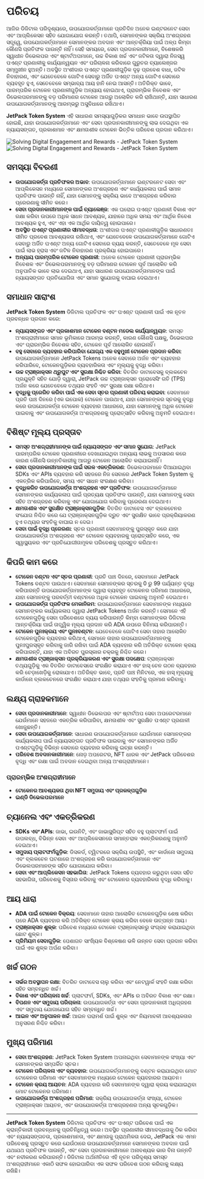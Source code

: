 
# ପରିଚୟ

ଆଜିର ଡିଜିଟାଲ ପରିଦୃଶ୍ୟରେ, ଉପଯୋଗକର୍ତ୍ତାମାନେ ପ୍ରତିଦିନ ଅନେକ ଇଣ୍ଟରନେଟ ସେବା ଏବଂ ଆପ୍ଲିକେସନ ସହିତ ଯୋଗାଯୋଗ କରନ୍ତି। ତଥାପି, ସେମାନଙ୍କର ସକ୍ରିୟ ଅଂଶଗ୍ରହଣ ସତ୍ତ୍ୱେ, ଉପଯୋଗକର୍ତ୍ତାମାନେ ସେମାନଙ୍କର ଅବଦାନ ଏବଂ ଆନ୍ତର୍କ୍ରିୟା ପାଇଁ ଅଳ୍ପ କିମ୍ବା କୌଣସି ପ୍ରତିଫଳ ପାଉନ୍ତି ନାହିଁ। ସେହି ସମୟରେ, ସେବା ପ୍ରଦାନକାରୀମାନେ, ବିଶେଷକରି ସ୍ୱାଧୀନ ଡିଭେଲପର ଏବଂ ଷ୍ଟାର୍ଟଅପମାନେ, ଉଚ୍ଚ ବିକାଶ ଖର୍ଚ୍ଚ ଏବଂ ଜଟିଳତା ଦ୍ୱାରା ନିଜସ୍ୱ ପଏଣ୍ଟ ପ୍ରଣାଳୀକୁ କାର୍ଯ୍ୟାନ୍ୱୟନ ଏବଂ ପରିଚାଳନା କରିବାରେ ଗୁରୁତର ଚ୍ୟାଲେଞ୍ଜର ସମ୍ମୁଖୀନ ହୁଅନ୍ତି। ଅବସ୍ଥିତ ଅଂଶୀଦାର ପଏଣ୍ଟ ପ୍ରଣାଳୀଗୁଡ଼ିକ ଦୃଢ଼ ପ୍ରବେଶ ବାଧା, ଜଟିଳ ନିବାହାରଣ, ଏବଂ ଯେତେବେଳେ ଗୋଟିଏ ସେବାରୁ ଅର୍ଜିତ ପଏଣ୍ଟ ଅନ୍ୟ ଗୋଟିଏ ସେବାରେ ବ୍ୟବହୃତ ହୁଏ, ସେତେବେଳେ ସମ୍ଭାବ୍ୟ ଆୟ ହାନି ନେଇ ଆସନ୍ତି। ଅତିରିକ୍ତ ଭାବେ, ପାରମ୍ପରିକ ଟୋକେନ ପ୍ରଣାଳୀଗୁଡ଼ିକ ଅନ୍ୟାୟ ହୋଇଥାଏ, ପ୍ରାରମ୍ଭିକ ନିବେଶକ ଏବଂ ଡିଭେଲପରମାନଙ୍କୁ ବଡ଼ ପରିମାଣର ଟୋକେନ ଆଗରୁ ଅଲୋକିତ କରି ରାଖିଥାନ୍ତି, ଯାହା ସାଧାରଣ ଉପଯୋଗକର୍ତ୍ତାମାନଙ୍କୁ ଆରମ୍ଭରୁ ଅସୁବିଧାରେ ରଖିଥାଏ।

**JetPack Token System** ଏହି ସାଧାରଣ ସମସ୍ୟାଗୁଡ଼ିକର ସମାଧାନ ଭାବେ ଉପସ୍ଥାପିତ ହୋଇଛି, ଯାହା ଉପଯୋଗକର୍ତ୍ତାମାନେ ଏବଂ ସେବା ପ୍ରଦାନକାରୀମାନଙ୍କୁ ଲାଭ ଦେଇଥିବା ଏକ ନ୍ୟାୟସଙ୍ଗତ, ପ୍ରକାଶମାନ ଏବଂ କ୍ଷମତାଶୀଳ ଟୋକେନ ଭିତ୍ତିକ ପରିବେଶ ପ୍ରଦାନ କରିଥାଏ।

<Image src="/images/en/intro.svg" alt="Solving Digital Engagement and Rewards - JetPack Token System" width={700} height={534} className="dark:hidden"/>
<Image src="/images/en/intro-dark.svg" alt="Solving Digital Engagement and Rewards - JetPack Token System" width={700} height={534} className="hidden dark:block"/>

## ସମସ୍ୟା ବିବରଣୀ

- **ଉପଯୋଗକର୍ତ୍ତା ପ୍ରତିଫଳର ଅଭାବ**: ଉପଯୋଗକର୍ତ୍ତାମାନେ ଇଣ୍ଟରନେଟ ସେବା ଏବଂ ଆପ୍ଲିକେସନ ମଧ୍ୟରେ ସେମାନଙ୍କର ଅଂଶଗ୍ରହଣ ଏବଂ କାର୍ଯ୍ୟକଳାପ ପାଇଁ ସମାନ ପ୍ରତିଫଳ ପାଉନ୍ତି ନାହିଁ, ଯାହା ସେମାନଙ୍କୁ ସକ୍ରିୟ ଭାବେ ଅଂଶଗ୍ରହଣ କରିବାର ପ୍ରେରଣାକୁ ସୀମିତ କରେ।
- **ସେବା ପ୍ରଦାନକାରୀମାନଙ୍କ ପାଇଁ ଚ୍ୟାଲେଞ୍ଜ**: ଏକ ଘରୋଇ ପଏଣ୍ଟ ପ୍ରଣାଳୀ ବିକାଶ ଏବଂ ରକ୍ଷା କରିବା ଉପରେ ଅଧିକ ସାଧନ ଆବଶ୍ୟକ, ଯାହାରେ ଅଧିକ ସମୟ ଏବଂ ଆର୍ଥିକ ନିବେଶ ଆବଶ୍ୟକ ହୁଏ, ଏବଂ ଏହା ଏକ ଆର୍ଥିକ ଦାୟିତ୍ୱ ହୋଇପାରେ।
- **ଅବସ୍ଥିତ ପଏଣ୍ଟ ପ୍ରଣାଳୀର ସୀମାବଦ୍ଧତା**: ଅଂଶୀଦାର ପଏଣ୍ଟ ପ୍ରଣାଳୀଗୁଡ଼ିକ ସାଧାରଣତଃ ସୀମିତ ପ୍ରବେଶ ଆବଶ୍ୟକତା ରଖିଥାଏ, ଏବଂ ଯେତେବେଳେ ଉପଯୋଗକର୍ତ୍ତାମାନେ ଗୋଟିଏ ସେବାରୁ ଅର୍ଜିତ ପଏଣ୍ଟ ଅନ୍ୟ ଗୋଟିଏ ସେବାରେ ବ୍ୟୟ କରନ୍ତି, ସେତେବେଳେ ମୂଳ ସେବା ପାଇଁ ଲାଭ ହ୍ରାସ ଏବଂ ଜଟିଳ ନିବାହାରଣ ପ୍ରକ୍ରିୟା ହୋଇପାରେ।
- **ଅନ୍ୟାୟ ପାରମ୍ପରିକ ଟୋକେନ ପ୍ରଣାଳୀ**: ଅନେକ ଟୋକେନ ପ୍ରଣାଳୀ ପ୍ରାରମ୍ଭିକ ନିବେଶକ ଏବଂ ଡିଭେଲପରମାନଙ୍କୁ ବଡ଼ ପରିମାଣର ଟୋକେନ ପୂର୍ବ ଆଲୋକିତ କରି ଅନୁପାତିକ ଭାବେ ଲାଭ ଦେଇଥାଏ, ଯାହା ସାଧାରଣ ଉପଯୋଗକର୍ତ୍ତାମାନଙ୍କ ପାଇଁ ନ୍ୟାୟସଙ୍ଗତ ପ୍ରତିଯୋଗିତା ଏବଂ ସମାନ ସୁଯୋଗକୁ ବାଘାଇ ଦେଇଥାଏ।

## ସମାଧାନ ସାରାଂଶ

**JetPack Token System** ଡିଜିଟାଲ ପ୍ରତିଫଳ ଏବଂ ପଏଣ୍ଟ ପ୍ରଣାଳୀ ପାଇଁ ଏକ ନୂତନ ପ୍ରବନ୍ଧନ ପ୍ରଦାନ କରେ:

- **ନ୍ୟାୟସଙ୍ଗତ ଏବଂ ପ୍ରକାଶମାନ ଟୋକେନ ବଣ୍ଟନ ମଡେଲ କାର୍ଯ୍ୟାନ୍ୱୟନ**: ସମସ୍ତ ଅଂଶଗ୍ରାହୀମାନେ ସମାନ ଭୂମିକାରେ ଆରମ୍ଭ କରନ୍ତି, କାରଣ କୌଣସି ପକ୍ଷକୁ, ଡିଭେଲପର ଏବଂ ପ୍ରାରମ୍ଭିକ ନିବେଶକ ସହିତ, ଟୋକେନ ପୂର୍ବ ଆଲୋକିତ ହୋଇନାହିଁ।
- **ବହୁ ସେବାରେ ବ୍ୟବହାର କରିପାରିବା ଯୋଗ୍ୟ ଏକ ବହୁମୁଖୀ ଟୋକେନ ପ୍ରଦାନ କରିବା**: ଉପଯୋଗକର୍ତ୍ତାମାନେ JetPack Tokens ଅନେକ ସେବାରେ ଅର୍ଜନ ଏବଂ ବ୍ୟବହାର କରିପାରିବେ, ଟୋକେନଗୁଡ଼ିକର ବ୍ୟବହାରିକତା ଏବଂ ମୂଲ୍ୟକୁ ବୃଦ୍ଧି କରିବା।
- **ଉଚ୍ଚ ଟ୍ରାଞ୍ଜାକ୍ସନ ଥ୍ରୁପୁଟ ଏବଂ ସୁରକ୍ଷା ନିଶ୍ଚିତ କରିବା**: ବିତରିତ ଡାଟାବେସକୁ ବ୍ଲକଚେନ ପ୍ରଯୁକ୍ତି ସହିତ ଯୋଡ଼ି ଦ୍ୱାରା, JetPack ଉଚ୍ଚ ଟ୍ରାଞ୍ଜାକ୍ସନ ପ୍ରୋସେସିଂ ଗତି (TPS) ଅର୍ଜନ କରେ ଯେତେବେଳେ ତଥ୍ୟର ସଂହତି ଏବଂ ସୁରକ୍ଷା ରକ୍ଷା କରିଥାଏ।
- **ବୃଦ୍ଧିକୁ ପ୍ରେରିତ କରିବା ପାଇଁ ଏକ ସେବା ସ୍ତର ପ୍ରଣାଳୀ ପରିଚୟ କରାଇବା**: ସେବାମାନେ ପ୍ରତି ପାଞ୍ଚ ଦିନରେ (ଏକ ଇପୋକ) ଟୋକେନ ପାଉଥାଏ, ଯାହା ସେମାନଙ୍କର ସ୍ତରକୁ ବୃଦ୍ଧି କରେ ଉପଯୋଗକର୍ତ୍ତା ଟୋକେନ ବ୍ୟବହାର ଆଧାରରେ, ଯାହା ସେମାନଙ୍କୁ ଅଧିକ ଟୋକେନ ପାଇବାକୁ ଏବଂ ଉପଯୋଗକର୍ତ୍ତା ଅଂଶଗ୍ରହଣକୁ ପ୍ରୋତ୍ସାହିତ କରିବାକୁ ଅନୁମତି ଦେଇଥାଏ।

## ବିଶିଷ୍ଟ ମୂଲ୍ୟ ପ୍ରସ୍ତାବ

- **ସମସ୍ତ ଅଂଶଗ୍ରାହୀମାନଙ୍କ ପାଇଁ ନ୍ୟାୟସଙ୍ଗତ ଏବଂ ସମାନ ସୁଯୋଗ**: JetPack ପାରମ୍ପରିକ ଟୋକେନ ପ୍ରଣାଳୀରେ ଦେଖାଯାଇଥିବା ଅନ୍ୟାୟ ଲାଭକୁ ଅପସାରଣ କରେ କାରଣ କୌଣସି ଉନ୍ନତିକାରୀକୁ ଆଗରୁ ଟୋକେନ ଆଲୋକିତ କରାଯାଇନାହିଁ।
- **ସେବା ପ୍ରଦାନକାରୀମାନଙ୍କ ପାଇଁ ସରଳ ଏକତ୍ରିକରଣ**: ଡିଭେଲପରମାନେ ଦିଆଯାଇଥିବା SDKs ଏବଂ APIs ବ୍ୟବହାର କରି ସହଜରେ ନିଜ ସେବାରେ JetPack Token System କୁ ଏକତ୍ରିକ କରିପାରିବେ, ସମୟ ଏବଂ ସାଧନ ସଂରକ୍ଷଣ କରିବା।
- **ବୃଦ୍ଧିକରିତ ଉପଯୋଗକର୍ତ୍ତା ଅଂଶଗ୍ରହଣ ଏବଂ ପ୍ରତିଫଳ**: ଉପଯୋଗକର୍ତ୍ତାମାନେ ସେମାନଙ୍କର କାର୍ଯ୍ୟକଳାପ ପାଇଁ ପ୍ରତ୍ୟକ୍ଷ ପ୍ରତିଫଳ ପାଉନ୍ତି, ଯାହା ସେମାନଙ୍କୁ ସେବା ସହିତ ଅଂଶଗ୍ରହଣ କରିବାକୁ ଏବଂ ଯୋଗାଯୋଗ କରିବାକୁ ପ୍ରେରଣା ଦେଇଥାଏ।
- **କ୍ଷମତାଶୀଳ ଏବଂ ସୁରକ୍ଷିତ ଟ୍ରାଞ୍ଜାକ୍ସନଗୁଡ଼ିକ**: ବିତରିତ ଡାଟାବେସ ଏବଂ ବ୍ଲକଚେନର ସଂଯୋଗ ନିଶ୍ଚିତ କରେ ଯେ ଟ୍ରାଞ୍ଜାକ୍ସନଗୁଡ଼ିକ ଦ୍ରୁତ ଏବଂ ସୁରକ୍ଷିତ ଭାବେ ପ୍ରକ୍ରିୟାକରଣ ହୁଏ ତଥ୍ୟର ସଂହତିକୁ ବାଘାଇ ନ ଦେଇ।
- **ସେବା ପାଇଁ ବୃଦ୍ଧି ପ୍ରେରଣା**: ସ୍ତର ପ୍ରଣାଳୀ ସେବାମାନଙ୍କୁ ପୁରସ୍କୃତ କରେ ଯାହା ଉପଯୋଗକର୍ତ୍ତା ଅଂଶଗ୍ରହଣ ଏବଂ ଟୋକେନ ବ୍ୟବହାରକୁ ପ୍ରୋତ୍ସାହିତ କରେ, ଏକ ସ୍ୱାସ୍ଥ୍ୟକର ଏବଂ ପ୍ରତିଯୋଗୀତାମୂଳକ ପରିବେଶକୁ ପ୍ରସ୍ତୁତ କରିଥାଏ।

## କିପରି କାମ କରେ

- **ଟୋକେନ ବଣ୍ଟନ ଏବଂ ସ୍ତର ପ୍ରଣାଳୀ**: ପ୍ରତି ପାଞ୍ଚ ଦିନରେ, ସେବାମାନେ JetPack Tokens ବଣ୍ଟନ ପାଉଥାଏ। ସେବାମାନେ ସେମାନଙ୍କର ସ୍ତରକୁ 0 ରୁ 99 ପର୍ଯ୍ୟନ୍ତ ବୃଦ୍ଧି କରିପାରନ୍ତି ଉପଯୋଗକର୍ତ୍ତାମାନଙ୍କ ଦ୍ୱାରା ବ୍ୟବହୃତ ଟୋକେନର ପରିମାଣ ଆଧାରରେ, ଯାହା ସେମାନଙ୍କୁ ପରବର୍ତ୍ତୀ ବଣ୍ଟନରେ ଅଧିକ ଟୋକେନ ପାଇବାକୁ ଅନୁମତି ଦେଇଥାଏ।
- **ଉପଯୋଗକର୍ତ୍ତା ପ୍ରତିଫଳ ମେକାନିଜମ**: ଉପଯୋଗକର୍ତ୍ତାମାନେ ସେବାମାନଙ୍କ ମଧ୍ୟରେ ସେମାନଙ୍କର କାର୍ଯ୍ୟକଳାପ ଦ୍ୱାରା JetPack Tokens ଅର୍ଜନ କରନ୍ତି। ସେମାନେ ଏହି ଟୋକେନଗୁଡ଼ିକୁ ସେବା ପରିବେଶରେ ବ୍ୟୟ କରିପାରନ୍ତି କିମ୍ବା ସେମାନଙ୍କର ଡିଜିଟାଲ ଆନ୍ତର୍କ୍ରିୟା ପାଇଁ ତାତ୍ତ୍ୱିକ ମୂଲ୍ୟ ପ୍ରଦାନ କରି ADA ଉପରେ ବିନିମୟ କରିପାରନ୍ତି।
- **ଟୋକେନ ପୁନଃକ୍ରୟ ଏବଂ ପୁନଃବଣ୍ଟନ**: ଯେତେବେଳେ ଗୋଟିଏ ସେବା ତାହାର ଆଲୋକିତ ଟୋକେନଗୁଡ଼ିକ ବ୍ୟବହାର କରିଥାଏ, ସେମାନେ ତାହାର ଉପଯୋଗକର୍ତ୍ତାମାନଙ୍କୁ ପୁନଃପୁରସ୍କୃତ କରିବାକୁ ଜାରି ରଖିବା ପାଇଁ ADA ବ୍ୟବହାର କରି ଅତିରିକ୍ତ ଟୋକେନ କ୍ରୟ କରିପାରନ୍ତି, ଯାହା ଏକ ଅବିରତ ପୁରସ୍କାର ଚକ୍ରକୁ ନିଶ୍ଚିତ କରେ।
- **କ୍ଷମତାଶୀଳ ଟ୍ରାଞ୍ଜାକ୍ସନ ପ୍ରକ୍ରିୟାକରଣ ଏବଂ ସୁରକ୍ଷା ପଦକ୍ଷେପ**: ଟ୍ରାଞ୍ଜାକ୍ସନ ତଥ୍ୟଗୁଡ଼ିକୁ ଏକ ବିତରିତ ଡାଟାବେସରେ ସଂରକ୍ଷିତ କରାଯାଏ ଏବଂ ହାସ୍ ଚେନ ଗଠନ ବ୍ୟବହାର କରି ଚେଡ଼ାଖେଡ଼ିକୁ ରୋକାଯାଏ। ଅତିରିକ୍ତ ଭାବେ, ପ୍ରତି ପାଞ୍ଚ ମିନିଟରେ, ଏକ ହାସ୍ ମୂଲ୍ୟକୁ କାର୍ଡାନୋ ବ୍ଲକଚେନରେ ସଂରକ୍ଷିତ କରାଯାଏ ଯାହା ତଥ୍ୟର ସଂହତିକୁ ପ୍ରମାଣ କରିବାକୁ।

## ଲକ୍ଷ୍ୟ ଗ୍ରାହକମାନେ

- **ସେବା ପ୍ରଦାନକାରୀମାନେ**: ସ୍ୱାଧୀନ ଡିଭେଲପର ଏବଂ ଷ୍ଟାର୍ଟଅପ ସେବା ଅପରେଟରମାନେ ଯେଉଁମାନେ ସହଜରେ ଏକତ୍ରିକ କରିପାରିବା, କ୍ଷମତାଶୀଳ ଏବଂ ସୁରକ୍ଷିତ ପଏଣ୍ଟ ପ୍ରଣାଳୀ ଖୋଜୁଛନ୍ତି।
- **ସେବା ଉପଯୋଗକର୍ତ୍ତାମାନେ**: ସାଧାରଣ ଉପଯୋଗକର୍ତ୍ତାମାନେ ଯେଉଁମାନେ ସେମାନଙ୍କର କାର୍ଯ୍ୟକଳାପ ପାଇଁ ନ୍ୟାୟସଙ୍ଗତ ପ୍ରତିଫଳ ପାଇବାକୁ ଏବଂ ସେମାନଙ୍କର ଅର୍ଜିତ ପଏଣ୍ଟଗୁଡ଼ିକୁ ବିଭିନ୍ନ ସେବାରେ ବ୍ୟବହାର କରିବାକୁ ଇଚ୍ଛା କରନ୍ତି।
- **ପରିବେଶ ଅବଦାନକାରୀମାନେ**: ନୋଡ଼ ଅପରେଟର, NFT ଧାରକ ଏବଂ JetPack ପରିବେଶର ବୃଦ୍ଧି ଏବଂ ରକ୍ଷା ପାଇଁ ଅବଦାନ ଦେଇଥିବା ଅନ୍ୟ ଅଂଶଗ୍ରାହୀମାନେ।

### ପ୍ରାରମ୍ଭିକ ଅଂଶଗ୍ରାହୀମାନେ

- **ଟୋକେନର ଆବଶ୍ୟକତା ଥିବା NFT ସମୁଦାୟ ଏବଂ ପ୍ରକଳ୍ପଗୁଡ଼ିକ**
- **ଇଣ୍ଡି ଡିଭେଲପରମାନେ**

## ଚ୍ୟାନେଲ ଏବଂ ଏକତ୍ରିକରଣ

- **SDKs ଏବଂ APIs**: ଜାଭା, ଇଉନିଟି, ଏବଂ ଜାଭାସ୍କ୍ରିପ୍ଟ ସହିତ ବହୁ ପ୍ଲାଟଫର୍ମ ପାଇଁ ଉପଲବ୍ଧ, ବିଭିନ୍ନ ସେବା ଏବଂ ଆପ୍ଲିକେସନରେ ସମାନ୍ତରାଳ ଏକତ୍ରିକରଣକୁ ଅନୁମତି ଦେଇଥାଏ।
- **ସମୁଦାୟ ପ୍ଲାଟଫର୍ମଗୁଡ଼ିକ**: ଡିସକର୍ଡ, ଟ୍ୱିଟରରେ ସକ୍ରିୟ ଉପସ୍ଥିତି, ଏବଂ କାର୍ଡାନୋ ସମୁଦାୟ ଏବଂ ବ୍ଲକଚେନ ଘଟଣାରେ ଅଂଶଗ୍ରହଣ କରି ଉପଯୋଗକର୍ତ୍ତାମାନେ ଏବଂ ଡିଭେଲପରମାନଙ୍କ ସହିତ ଯୋଗାଯୋଗ କରିବା।
- **ସେବା ଏବଂ ଆପ୍ଲିକେସନ ସହଭାଗିତା**: JetPack Tokens ବ୍ୟବହାର କରୁଥିବା ସେବା ସହିତ ସହଭାଗିତା, ପରିବେଶକୁ ବିସ୍ତାର କରିବାକୁ ଏବଂ ଟୋକେନର ବ୍ୟବହାରିକତା ବୃଦ୍ଧି କରିବାକୁ।

## ଆୟ ଧାରା

- **ADA ପାଇଁ ଟୋକେନ ବିକ୍ରୟ**: ସେବାମାନେ ତାହାର ଆଲୋକିତ ଟୋକେନଗୁଡ଼ିକ ଶେଷ କରିବା ପରେ ADA ବ୍ୟବହାର କରି ଅତିରିକ୍ତ ଟୋକେନ କ୍ରୟ କରିବା ବେଳେ ଉତ୍ପନ୍ନ ଆୟ।
- **ଟ୍ରାଞ୍ଜାକ୍ସନ ଶୁଳ୍କ**: ପରିବେଶ ମଧ୍ୟରେ ଟୋକେନ ଟ୍ରାଞ୍ଜାକ୍ସନରୁ ସଂଗ୍ରହ କରାଯାଇଥିବା ଛୋଟ ଶୁଳ୍କ।
- **ପ୍ରିମିୟମ ସେବାଗୁଡ଼ିକ**: ପେଶାଗତ ସାଂଖ୍ୟିକ ବିଶ୍ଳେଷଣ ଭଳି ଉନ୍ନତ ସେବା ପ୍ରଦାନ କରିବା ପାଇଁ ଏକ ଶୁଳ୍କ ଅର୍ପଣ କରିବା।

## ଖର୍ଚ୍ଚ ଗଠନ

- **ସର୍ଭର ଅବସ୍ଥାପନ ରକ୍ଷା**: ବିତରିତ ଡାଟାବେସ ଚାଲୁ କରିବା ଏବଂ ନେଟୱାର୍କ ସଂହତି ରକ୍ଷା କରିବା ସହିତ ସମ୍ବନ୍ଧିତ ଖର୍ଚ୍ଚ।
- **ବିକାଶ ଏବଂ ପରିଚାଳନା ଖର୍ଚ୍ଚ**: ପ୍ଲାଟଫର୍ମ, SDKs, ଏବଂ APIs ର ଅବିରତ ବିକାଶ ଏବଂ ରକ୍ଷା।
- **ବିପଣନ ଏବଂ ସମୁଦାୟ ପରିଚାଳନା**: ଉପଯୋଗକର୍ତ୍ତା ଏବଂ ସେବା ପ୍ରଦାନକାରୀ ଅଧିଗ୍ରହଣ ଏବଂ ସମୁଦାୟ ଯୋଗାଯୋଗ ସହିତ ସମ୍ବନ୍ଧିତ ଖର୍ଚ୍ଚ।
- **ଆଇନ ଏବଂ ଅନୁପାଳନ ଖର୍ଚ୍ଚ**: ଆଇନ ପରାମର୍ଶ ପାଇଁ ଶୁଳ୍କ ଏବଂ ନିୟମାବଳୀ ଆବଶ୍ୟକତାର ଅନୁସରଣ ନିଶ୍ଚିତ କରିବା।

## ମୁଖ୍ୟ ପରିମାଣ

- **ସେବା ଅଂଶଗ୍ରହଣ**: JetPack Token System ଅପନାଇଥିବା ସେବାମାନଙ୍କ ସଂଖ୍ୟା ଏବଂ ସେମାନଙ୍କର ସମ୍ପର୍କିତ ସ୍ତର।
- **ଟୋକେନ ପରିଚାଳନା ଏବଂ ବ୍ୟବହାର**: ଉପଯୋଗକର୍ତ୍ତାମାନଙ୍କୁ ବଣ୍ଟନ କରାଯାଇଥିବା ମୋଟ ଟୋକେନର ପରିମାଣ ଏବଂ ସେବାମାନଙ୍କ ମଧ୍ୟରେ ଟୋକେନ ବ୍ୟବହାରର ଆୟତନ।
- **ଟୋକେନ କ୍ରୟ ଆୟତନ**: ADA ବ୍ୟବହାର କରି ସେବାମାନଙ୍କ ଦ୍ୱାରା କ୍ରୟ କରାଯାଇଥିବା ମୋଟ ଟୋକେନର ପରିମାଣ।
- **ଉପଯୋଗକର୍ତ୍ତା ଅଂଶଗ୍ରହଣ ପରିମାଣ**: ସକ୍ରିୟ ଉପଯୋଗକର୍ତ୍ତା ସଂଖ୍ୟା, ଟୋକେନ ଟ୍ରାଞ୍ଜାକ୍ସନ ଆୟତନ, ଏବଂ ଉପଯୋଗକର୍ତ୍ତା ଅଂଶଗ୍ରହଣର ଅନ୍ୟ ସୂଚକଗୁଡ଼ିକ।

---

**JetPack Token System** ଡିଜିଟାଲ ପ୍ରତିଫଳ ଏବଂ ପଏଣ୍ଟ ପରିବେଶ ପାଇଁ ଏକ କ୍ରାନ୍ତିକାରୀ ପ୍ରବନ୍ଧନକୁ ପ୍ରତିନିଧିତ୍ୱ କରେ। ଅବସ୍ଥିତ ପ୍ରଣାଳୀର ସୀମାବଦ୍ଧତାକୁ ଠିକ କରିବା ଏବଂ ନ୍ୟାୟସଙ୍ଗତତା, ପ୍ରକାଶମାନତା, ଏବଂ କ୍ଷମତାକୁ ପ୍ରାଥମିକତା ଦେଇ, JetPack ଏକ ଏମନ ପରିବେଶକୁ ପ୍ରସ୍ତୁତ କରେ ଯେଉଁଠାରେ ଉପଯୋଗକର୍ତ୍ତାମାନେ ସେମାନଙ୍କର ଅବଦାନ ପାଇଁ ଯଥାଯଥ ପ୍ରତିଫଳ ପାଉନ୍ତି, ଏବଂ ସେବା ପ୍ରଦାନକାରୀମାନେ ଅନାବଶ୍ୟକ ଭାର ବିନା ଉନ୍ନତି ଏବଂ ନବୀକରଣ କରିପାରନ୍ତି। ଡିଜିଟାଲ ଅର୍ଥନୀତିରେ ଏହି ନୂତନ ପରିଦୃଶ୍ୟ ସମସ୍ତ ଅଂଶଗ୍ରାହୀମାନେ ଏକାଠି ସଫଳ ହୋଇପାରିବା ଏକ ସଫଳ ପରିବେଶ ଗଠନ କରିବାକୁ ଲକ୍ଷ୍ୟ ରଖିଛି।
